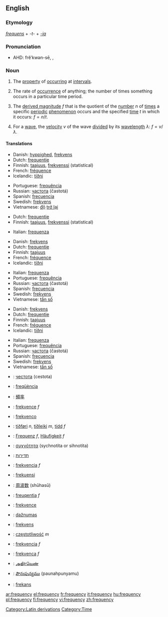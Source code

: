 ==English==
===Etymology===
{{L.}} ''[[frequens]]'' + ''-t-'' + ''[[-ia]]''

===Pronunciation===
*AHD: frĕʹkwən-sē, {{IPA|/ˈfriːkwənsi/}}, {{SAMPA|/"fri:kw@nsi/}}

===Noun===
{{wikipedia}}
{{en-noun|frequenc|ies}}

#{{uncountable}} The [[property]] of [[occur]]ring at [[interval]]s.
#{{uncountable}} The rate of [[occurrence]] of anything; the number of times something occurs in a particular time period.
#{{physics}} {{countable}} The [[derived magnitude]] ''f'' that is the quotient of the [[number]] ''n'' of [[time]]s a specific [[periodic]] [[phenomenon]] occurs and the specified [[time]] ''t'' in which it occurs: <math>f = n / t</math>.
#{{physics}} {{countable}} For a [[wave]], the [[velocity]] ''v'' of the wave [[divide]]d by its [[wavelength]] <math>\lambda</math>: <math>f = v / \lambda</math>.

====Translations====
{{top|property of occurring at intervals}}
*Danish: [[hyppighed]], [[frekvens]] {{n}}
*Dutch: [[frequentie]] {{f}}
*Finnish: [[taajuus]], [[frekvenssi]] (statistical)
*French: [[fréquence]] {{f}}
*Icelandic: [[tíðni]] {{f}}
{{mid}}
*Portuguese: [[frequência]] {{f}}
*Russian: [[частота]] (častotá) {{f}}
*Spanish: [[frecuencia]] {{f}}
*Swedish: [[frekvens]]
*Vietnamese: [[độ]] [[trở lại]]
{{bottom}}

{{top|rate of occurrence of anything}}
*Dutch: [[frequentie]] {{f}}
*Finnish: [[taajuus]], [[frekvenssi]] (statistical)
{{mid}}
*Italian: [[frequenza]] {{f}}
{{bottom}}

{{top|physics: derived magnitude}}
*Danish: [[frekvens]] {{n}}
*Dutch: [[frequentie]] {{f}}
*Finnish: [[taajuus]]
*French: [[fréquence]] {{f}}
*Icelandic: [[tíðni]] {{f}}
{{mid}}
*Italian: [[frequenza]] {{f}}
*Portuguese: [[frequência]] {{f}}
*Russian: [[частота]] (častotá) {{f}}
*Spanish: [[frecuencia]] {{f}}
*Swedish: [[frekvens]]
*Vietnamese: [[tần số]]
{{bottom}}

{{top|physics: velocity of a wave divided by its wavelength}}
*Danish: [[frekvens]] {{n}}
*Dutch: [[frequentie]] {{f}}
*Finnish: [[taajuus]]
*French: [[fréquence]] {{f}}
*Icelandic: [[tíðni]] {{f}}
{{mid}}
*Italian: [[frequenza]] {{f}}
*Portuguese: [[frequência]] {{f}}
*Russian: [[частота]] (častotá) {{f}}
*Spanish: [[frecuencia]] {{f}}
*Swedish: [[frekvens]]
*Vietnamese: [[tần số]]
{{bottom}}


{{checktrans}}
{{top}}
*{{ttbc|Bulgarian}}: [[честота]] (cestota) {{f}}
*{{ttbc|Catalan}}: [[freqüència]] {{f}}
*{{ttbc|Chinese}}: [[頻率]]
*{{ttbc|Czech}}: [[frekvence]] ''f''
*{{ttbc|Esperanto}}: [[frekvenco]]
*{{ttbc|Faroese}}: [[tíðføri]] ''n'', [[tíðleiki]] ''m'', [[tídd]] ''f''
*{{ttbc|German}}: [[Frequenz]] ''f'', [[Häufigkeit]] ''f''
*{{ttbc|Greek}}: [[συχνότητα]] (sychnotita or sihnotita)
*{{ttbc|Hebrew}}: [[תדירות]]<!-- ()-->
*{{ttbc|Hungarian}}: [[frekvencia]] ''f''
*{{ttbc|Indonesian}}: [[frekuensi]]
{{mid}}
*{{ttbc|Japanese}}: [[周波数]] (shūhasū)
*{{ttbc|Latin}}: [[freuqentia]] ''f''
*{{ttbc|Latvian}}: [[frekvence]] {{f}}
*{{ttbc|Lithuanian}}: [[dažnumas]]
*{{ttbc|Norwegian}}: [[frekvens]]
*{{ttbc|Polish}}: [[częstotliwość]] ''m''
*{{ttbc|Slovak}}: [[frekvencia]] ''f''
*{{ttbc|Slovenian}}: [[frekvenca]] ''f''
*{{ttbc|Tamil}}: [[அதிர்வெண்]]
*{{ttbc|Telugu}}: [[పౌనఃపున్యము]] (paunahpunyamu)
*{{ttbc|Turkish}}: [[frekans]]
{{bottom}}

[[Category:Latin derivations]]
[[Category:Time]]

[[ar:frequency]]
[[el:frequency]]
[[fr:frequency]]
[[it:frequency]]
[[hu:frequency]]
[[pl:frequency]]
[[fi:frequency]]
[[vi:frequency]]
[[zh:frequency]]
